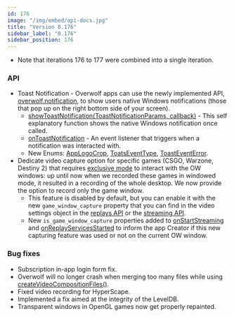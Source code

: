 ```yaml
---
id: 176
image: "/img/embed/api-docs.jpg"
title: "Version 0.176"
sidebar_label: "0.176"
sidebar_position: 176
---
```


* Note that iterations 176 to 177 were combined into a single iteration. 

### API

* Toast Notification - Overwolf apps can use the newly implemented API, [overwolf.notification](/api/notifications), to show users native Windows notifications (those that pop up on the right bottom side of your screen).
  * [showToastNotification(ToastNotificationParams, callback)](/api/notifications#showtoastnotificationargs-callback) - This self explanatory function shows the native Windows notification once called.
  * [onToastNotification](/api/notifications#ontoastnotification) - An event listener that triggers when a notification was interacted with.
  * New Enums: [AppLogoCrop](/api/notifications#applogocrop-enum), [ToatsEventType](/api/notifications#toatseventtype-enum), [ToastEventError](/api/notifications#toasteventerror-enum).
* Dedicate video capture option for specific games (CSGO, Warzone, Destiny 2) that requires [exclusive mode](/topics/best-practices/exclusive-mode) to interact with the OW windows: up until now when we recorded these games in windowed mode, it resulted in a recording of the whole desktop. We now provide the option to record only the game window.
  * This feature is disabled by default, but you can enable it with the new `game_window_capture` property that you can find in the video settings object in the [replays API](/api/media/replays#replayvideooptions-object) or the [streaming API](/api/streaming#game_window_capture-notes).  
  * New `is_game_window_capture` properties added to [onStartStreaming](/api/streaming#onstartstreaming) and [onReplayServicesStarted](/api/media/replays#onreplayservicesstarted) to inform the app Creator if this new capturing feature was used or not on the current OW window.

### Bug fixes

* Subscription in-app login form fix.
* Overwolf will no longer crash when merging too many files while using [createVideoCompositionFiles()](/api/media/videos#createvideocompositionfilesfiles-outputfile-callback).
* Fixed video recording for HyperScape.
* Implemented a fix aimed at the integrity of the LevelDB.
* Transparent windows in OpenGL games now get properly repainted.

